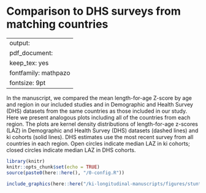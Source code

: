 # Comparison to DHS surveys from matching countries {#DHS}

---
output:
  pdf_document:
    keep_tex: yes
fontfamily: mathpazo
fontsize: 9pt
---

\raggedright

In the manuscript, we compared the mean length-for-age Z-score by age and region in our included studies and in Demographic and Health Survey (DHS) datasets from the same countries as those included in our study. Here we present analogous plots including all of the countries from each region. The plots are kernel density distributions of length-for-age z-scores (LAZ) in Demographic and Health Survey (DHS) datasets (dashed lines) and ki cohorts (solid lines). DHS estimates use the most recent survey from all countries in each region. Open circles indicate median LAZ in ki cohorts; closed circles indicate median LAZ in DHS cohorts. 


```r
library(knitr)
knitr::opts_chunk$set(echo = TRUE)
source(paste0(here::here(), "/0-config.R"))

```


```r
include_graphics(here::here("/ki-longitudinal-manuscripts/figures/stunting/fig-laz-2-density_dhs-overall_region--allage-primary.png"))
```

